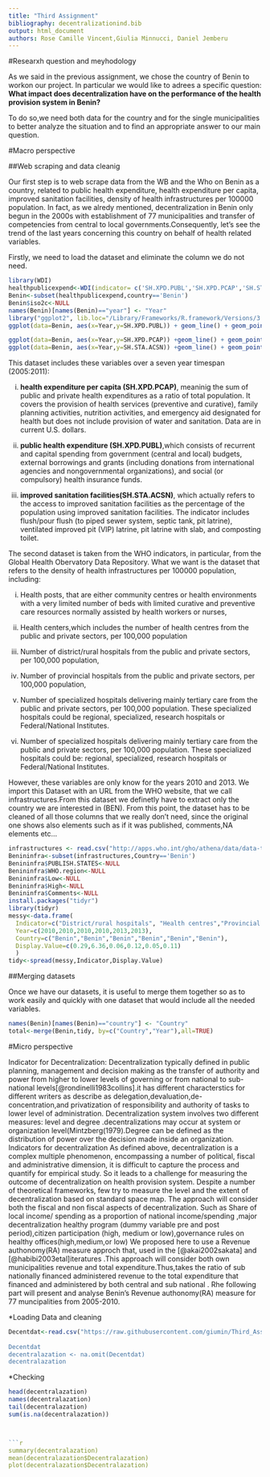 ```yaml
---
title: "Third Assignment"
bibliography: decentralizationind.bib
output: html_document
authors: Rose Camille Vincent,Giulia Minnucci, Daniel Jemberu
---
```

#Researxh question and meyhodology

As we said in the previous assignment, we chose the country of Benin to workon our project. In particular we would like to adrees a specific question: **What impact does decentralization have on the performance of the health provision system in Benin?**

To do so,we need both data for the country and for the single municipalities to better analyze the situation and to find an appropriate answer to our main question.

#Macro perspective

##Web scraping and data cleanig

Our first step is to web scrape data from the WB and the Who on Benin as a country, related to public health expenditure, health expenditure per capita, improved sanitation facilities, density of health infrastructures per 100000 population. 
In fact, as we alredy mentioned, decentralization in Benin only begun in the 2000s with establishment of 77 municipalities and transfer of competencies from central to local governments.Consequently, let's see the trend of the last years concerning this country on behalf of health related variables.

Firstly, we need to load the dataset and eliminate the column we do not need.

```r
library(WDI)
healthpublicexpend<-WDI(indicator= c('SH.XPD.PUBL','SH.XPD.PCAP','SH.STA.ACSN'))
Benin<-subset(healthpublicexpend,country=='Benin')
Benin$iso2c<-NULL
names(Benin)[names(Benin)=="year"] <- "Year"
library("ggplot2", lib.loc="/Library/Frameworks/R.framework/Versions/3.1/Resources/library")
ggplot(data=Benin, aes(x=Year,y=SH.XPD.PUBL)) + geom_line() + geom_point() + theme_bw(base_size = 13) + ggtitle("Trend over the years")

ggplot(data=Benin, aes(x=Year,y=SH.XPD.PCAP)) +geom_line() + geom_point() + theme_bw(base_size = 13) + ggtitle("Trend over the years")
ggplot(data=Benin, aes(x=Year,y=SH.STA.ACSN)) +geom_line() + geom_point() + theme_bw(base_size = 13) + ggtitle("Trend over the years")
```


This dataset includes these variables over a seven year timespan (2005:2011): 

(i) **health expenditure per capita (SH.XPD.PCAP)**, meaninig the sum of public and private health expenditures as a ratio of total population. It covers the provision of health services (preventive and curative), family planning activities, nutrition activities, and emergency aid designated for health but does not include provision of water and sanitation. Data are in current U.S. dollars.

(ii) **public health expenditure (SH.XPD.PUBL)**,which consists of recurrent and capital spending from government (central and local) budgets, external borrowings and grants (including donations from international agencies and nongovernmental organizations), and social (or compulsory) health insurance funds. 

(iii) **improved sanitation facilities(SH.STA.ACSN)**, which actually refers to the access to improved sanitation facilities as the percentage of the population using improved sanitation facilities. The indicator includes flush/pour flush (to piped sewer system, septic tank, pit latrine), ventilated improved pit (VIP) latrine, pit latrine with slab, and composting toilet.

The second dataset is taken from the WHO indicators, in particular, from the Global Health Obervatory Data Repository. What we want is the dataset that refers to the density of health infrastructures per 100000 population, including:

(i) Health posts, that  are either community centres or health environments with a very limited number of beds with limited curative and preventive care resources normally assisted by health workers or nurses,

(ii) Health centers,which includes the number of health centres from the public and private sectors, per 100,000 population

(iii) Number of district/rural hospitals from the public and private sectors, per 100,000 population,

(iv) Number of provincial hospitals from the public and private sectors, per 100,000 population,

(v) Number of specialized hospitals delivering mainly tertiary care from the public and private sectors, per 100,000 population. These specialized hospitals could be regional, specialized, research hospitals or Federal/National Institutes.

(vi) Number of specialized hospitals delivering mainly tertiary care from the public and private sectors, per 100,000 population. These specialized hospitals could be: regional, specialized, research hospitals or Federal/National Institutes.

However, these variables are only know for the years 2010 and 2013.
We import this Dataset with an URL from the WHO website, that we call infrastructures.From this dataset we definetly have to extract only the country we are interested in (BEN).
From this point, the dataset has to be cleaned of all those columns that we really don't need, since the original one shows also elements such as if it was published, comments,NA elements etc...

```r
infrastructures <- read.csv("http://apps.who.int/gho/athena/data/data-text.csv?target=GHO/DEVICES01,DEVICES02,DEVICES03,DEVICES04,DEVICES05&profile=text&filter=COUNTRY:*;REGION:AFR;REGION:AMR;REGION:SEAR;REGION:EUR;REGION:EMR;REGION:WPR")
Benininfra<-subset(infrastructures,Country=='Benin')
Benininfra$PUBLISH.STATES<-NULL
Benininfra$WHO.region<-NULL
Benininfra$Low<-NULL
Benininfra$High<-NULL
Benininfra$Comments<-NULL
install.packages("tidyr")
library(tidyr)
messy<-data.frame(
  Indicator=c("District/rural hospitals", "Health centres","Provincial hospitals","Specialized hospitals","Provincial hospitals","Specialized hospitals"),
  Year=c(2010,2010,2010,2010,2013,2013),
  Country=c("Benin","Benin","Benin","Benin","Benin","Benin"),
  Display.Value=c(0.29,6.36,0.06,0.12,0.05,0.11)
  )
tidy<-spread(messy,Indicator,Display.Value)
```

##Merging datasets

Once we have our datasets, it is useful to merge them together so as to work easily and quickly with one dataset that would include all the needed variables.

```r
names(Benin)[names(Benin)=="country"] <- "Country"
total<-merge(Benin,tidy, by=c("Country","Year"),all=TRUE)
```

#Micro perspective

Indicator for Decentralization:
Decentralization typically defined in public planning, management and decision making as the transfer of authority and power from higher to lower levels of governing or from national to sub-national levels[@rondinelli1983collins].it has different characterstics for different writers as describe as delegation,devaluation,de-concentration,and privatization of responsibility and authority of tasks to lower level of administration.
Decentralization system involves two different measures: level and degree .decentralizations may occur at system or organization level(Mintzberg(1979).Degree can be defined as the distribution of power over the decision made inside an organization.
Indicators for decentralization
As defined above, decentralization is a complex multiple phenomenon, encompassing a number of political, fiscal and administrative dimension, it is difficult to capture the process and quantify for empirical study. So it leads to a challenge for measuring the outcome of decentralization on health provision system. 
Despite a number of theoretical frameworks, few try to measure the level and the extent of decentralization based on standard space map. The approach will consider both the fiscal and non fiscal aspects of decentralization. Such as  Share of local income/ spending as a proportion of national income/spending  ,major decentralization healthy program (dummy variable pre and post period),citizen participation (high, medium or low),governance rules on healthy offices(high,medium,or low)
We proposed here to use a Revenue authonomy(RA) measure approch  that, used in the [@akai2002sakata] and [@habibi2003etal]iteratures .This approach will consider both own municipalities revenue and total expenditure.Thus,takes the ratio of sub nationally financed administered revenue to the total expenditure that financed and administered by both central and sub national .
Rhe following part will present and analyse Benin's Revenue authonomy(RA) measure for 77 muncipalities from 2005-2010. 

*Loading Data and cleaning
```r
Decentdat<-read.csv("https://raw.githubusercontent.com/giumin/Third_Assignment/master/decentralization%20indicator.csv"")
                    
Decentdat
decentralazation <- na.omit(Decentdat)
decentralazation
```

*Checking
```r
head(decentralazation)
names(decentralazation)
tail(decentralazation)
sum(is.na(decentralazation))



```r
summary(decentralazation)
mean(decentralazation$Decentralazation)
plot(decentralazation$Decentralazation)


```


